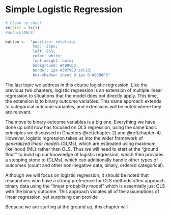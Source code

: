# Simple Logistic Regression {#chapter-11}

```r
# Clean up check
rm(list = ls())
#detach(NELS)

button <-  "position: relative; 
            top: -25px; 
            left: 85%;   
            color: white;
            font-weight: bold;
            background: #4B9CD3;
            border: 1px #3079ED solid;
            box-shadow: inset 0 1px 0 #80B0FB"
```

The last topic we address in this course logistic regression. Like the previous two chapters, logistic regression is an extension of multiple linear regression to situations that the model does not directly apply. This time, the extension is to binary *outcome* variables. This same approach extends to categorical outcome variables, and extensions will be noted where they are relevant. 

The move to binary outcome variables is a big one. Everything we have done up until now has focused on OLS regression, using the same basic principles we discussed in Chapters \@ref(chapter-2) and \@ref(chapter-4). However, logistic regression takes us into the wider framework of *generalized linear models* (GLMs), which are estimated using maximum likelihood (ML) rather than OLS. Thus we will need to start at the "ground floor" to build up our knowledge of logistic regression, which then provides a stepping stone to (GLMs), which can additionally handle other types of outcomes (count  and other non-negative data, binary, ordered categorical). 

Although we will focus on logistic regression, it should be noted that researchers who have a strong preference for OLS methods often approach binary data using the "linear probability model" which is essentially just OLS with the binary outcome. This approach violates all of the assumptions of linear regression, yet surprising can provide     

Because we are starting at the ground up, this chapter will 